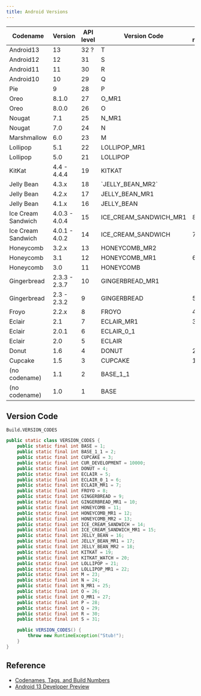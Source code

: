 ```yaml
---
title: Android Versions
---
```


<table className="bg-green-600">
  <thead>
  <tr>
    <th>Codename</th>
    <th>Version</th>
    <th>API level</th>
    <th>Version Code</th>
    <th>NDK release</th>
  </tr>
  </thead>
  <tbody>
  <tr><td>Android13</td><td>13</td><td>32 ?</td><td>T</td><td></td></tr>
  <tr><td>Android12</td><td>12</td><td>31</td><td>S</td><td></td></tr>
  <tr><td>Android11</td><td>11</td><td>30</td><td>R</td><td></td></tr>
  <tr><td>Android10</td><td>10</td><td>29</td><td>Q</td><td></td></tr>
  <tr><td>Pie</td><td>9</td><td>28</td><td>P</td><td></td></tr>
  <tr><td>Oreo</td><td>8.1.0</td><td>27</td><td>O_MR1</td><td></td></tr>
  <tr><td>Oreo</td><td>8.0.0</td><td>26</td><td>O</td><td></td></tr>
  <tr><td>Nougat</td><td>7.1</td><td>25</td><td>N_MR1</td><td></td></tr>
  <tr><td>Nougat</td><td>7.0</td><td>24</td><td>N</td><td></td></tr>
  <tr><td>Marshmallow</td><td>6.0</td><td>23</td><td>M</td><td></td></tr>
  <tr><td>Lollipop</td><td>5.1</td><td>22</td><td>LOLLIPOP_MR1</td><td></td></tr>
  <tr><td>Lollipop</td><td>5.0</td><td>21</td><td>LOLLIPOP</td><td></td></tr>
  <tr><td>KitKat</td><td>4.4 - 4.4.4</td><td>19</td><td>KITKAT</td><td></td></tr>
  <tr><td>Jelly Bean</td><td>4.3.x</td><td>18</td><td>`JELLY_BEAN_MR2`</td><td></td></tr>
  <tr><td>Jelly Bean</td><td>4.2.x</td><td>17</td><td>JELLY_BEAN_MR1</td><td></td></tr>
  <tr><td>Jelly Bean</td><td>4.1.x</td><td>16</td><td>JELLY_BEAN</td><td></td></tr>
  <tr><td>Ice Cream Sandwich</td><td>4.0.3 - 4.0.4</td><td>15</td><td>ICE_CREAM_SANDWICH_MR1</td><td>8</td></tr>
  <tr><td>Ice Cream Sandwich</td><td>4.0.1 - 4.0.2</td><td>14</td><td>ICE_CREAM_SANDWICH</td><td>7</td></tr>
  <tr><td>Honeycomb</td><td>3.2.x</td><td>13</td><td>HONEYCOMB_MR2</td><td></td></tr>
  <tr><td>Honeycomb</td><td>3.1</td><td>12</td><td>HONEYCOMB_MR1</td><td>6</td></tr>
  <tr><td>Honeycomb</td><td>3.0</td><td>11</td><td>HONEYCOMB</td><td></td></tr>
  <tr><td>Gingerbread</td><td>2.3.3 - 2.3.7</td><td>10</td><td>GINGERBREAD_MR1</td><td></td></tr>
  <tr><td>Gingerbread</td><td>2.3 - 2.3.2</td><td>9</td><td>GINGERBREAD</td><td>5</td></tr>
  <tr><td>Froyo</td><td>2.2.x</td><td>8</td><td>FROYO</td><td>4</td></tr>
  <tr><td>Eclair</td><td>2.1</td><td>7</td><td>ECLAIR_MR1</td><td>3</td></tr>
  <tr><td>Eclair</td><td>2.0.1</td><td>6</td><td>ECLAIR_0_1</td><td></td></tr>
  <tr><td>Eclair</td><td>2.0</td><td>5</td><td>ECLAIR</td><td></td></tr>
  <tr><td>Donut</td><td>1.6</td><td>4</td><td>DONUT</td><td>2</td></tr>
  <tr><td>Cupcake</td><td>1.5</td><td>3</td><td>CUPCAKE</td><td>1</td></tr>
  <tr><td>(no codename)</td><td>1.1</td><td>2</td><td>BASE_1_1</td><td></td></tr>
  <tr><td>(no codename)</td><td>1.0</td><td>1</td><td>BASE</td><td></td></tr>
  </tbody>
</table>

## Version Code

`Build.VERSION_CODES`

```java
public static class VERSION_CODES {
    public static final int BASE = 1;
    public static final int BASE_1_1 = 2;
    public static final int CUPCAKE = 3;
    public static final int CUR_DEVELOPMENT = 10000;
    public static final int DONUT = 4;
    public static final int ECLAIR = 5;
    public static final int ECLAIR_0_1 = 6;
    public static final int ECLAIR_MR1 = 7;
    public static final int FROYO = 8;
    public static final int GINGERBREAD = 9;
    public static final int GINGERBREAD_MR1 = 10;
    public static final int HONEYCOMB = 11;
    public static final int HONEYCOMB_MR1 = 12;
    public static final int HONEYCOMB_MR2 = 13;
    public static final int ICE_CREAM_SANDWICH = 14;
    public static final int ICE_CREAM_SANDWICH_MR1 = 15;
    public static final int JELLY_BEAN = 16;
    public static final int JELLY_BEAN_MR1 = 17;
    public static final int JELLY_BEAN_MR2 = 18;
    public static final int KITKAT = 19;
    public static final int KITKAT_WATCH = 20;
    public static final int LOLLIPOP = 21;
    public static final int LOLLIPOP_MR1 = 22;
    public static final int M = 23;
    public static final int N = 24;
    public static final int N_MR1 = 25;
    public static final int O = 26;
    public static final int O_MR1 = 27;
    public static final int P = 28;
    public static final int Q = 29;
    public static final int R = 30;
    public static final int S = 31;

    public VERSION_CODES() {
        throw new RuntimeException("Stub!");
    }
}
```

## Reference

* [Codenames, Tags, and Build Numbers](https://source.android.com/setup/start/build-numbers)
* [Android 13 Developer Preview](https://developer.android.com/about/versions/13)